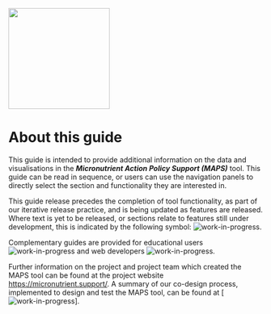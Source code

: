 ![](images/MAPS_sticker_purple.png){fig-alt="MAPS tool logo" fig-align="left" width="200"}

# About this guide

This guide is intended to provide additional information on the data and visualisations in the ***Micronutrient Action Policy Support (MAPS)*** tool. This guide can be read in sequence, or users can use the navigation panels to directly select the section and functionality they are interested in.

This guide release precedes the completion of tool functionality, as part of our iterative release practice, and is being updated as features are released. Where text is yet to be released, or sections relate to features still under development, this is indicated by the following symbol: ![work-in-progress](images/WiP_purplespanner.svg).

Complementary guides are provided for educational users ![work-in-progress](images/WiP_purplespanner.svg) and web developers ![work-in-progress](images/WiP_purplespanner.svg).

Further information on the project and project team which created the MAPS tool can be found at the project website <https://micronutrient.support/>. A summary of our co-design process, implemented to design and test the MAPS tool, can be found at \[![work-in-progress](images/WiP_purplespanner.svg)\].
